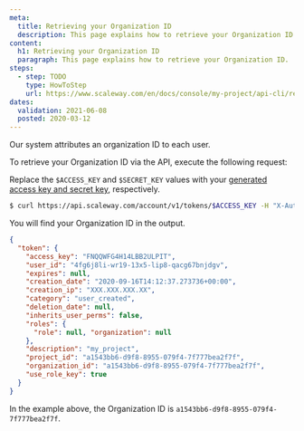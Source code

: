 ```yaml
---
meta:
  title: Retrieving your Organization ID
  description: This page explains how to retrieve your Organization ID.
content:
  h1: Retrieving your Organization ID
  paragraph: This page explains how to retrieve your Organization ID.
steps:
  - step: TODO
    type: HowToStep
    url: https://www.scaleway.com/en/docs/console/my-project/api-cli/retrieving-org-id
dates:
  validation: 2021-06-08
  posted: 2020-03-12
---
```


Our system attributes an organization ID to each user. 

To retrieve your Organization ID via the API, execute the following request:

<Message type="note">

  Replace the `$ACCESS_KEY` and `$SECRET_KEY` values with your [generated access key and secret key](/console/my-project/how-to/generate-api-key), respectively.

</Message>

```bash 
$ curl https://api.scaleway.com/account/v1/tokens/$ACCESS_KEY -H "X-Auth-Token: $SECRET_KEY"
```
You will find your Organization ID in the output. 
```json
{
  "token": {
    "access_key": "FNQQWFG4H14LBB2ULPIT", 
    "user_id": "4fg6j8li-wr19-13x5-lip8-qacg67bnjdgv", 
    "expires": null, 
    "creation_date": "2020-09-16T14:12:37.273736+00:00", 
    "creation_ip": "XXX.XXX.XXX.XX", 
    "category": "user_created", 
    "deletion_date": null, 
    "inherits_user_perms": false, 
    "roles": {
      "role": null, "organization": null
    }, 
    "description": "my_project", 
    "project_id": "a1543bb6-d9f8-8955-079f4-7f777bea2f7f", 
    "organization_id": "a1543bb6-d9f8-8955-079f4-7f777bea2f7f",
    "use_role_key": true
  }
}
```
In the example above, the Organization ID is `a1543bb6-d9f8-8955-079f4-7f777bea2f7f`.
